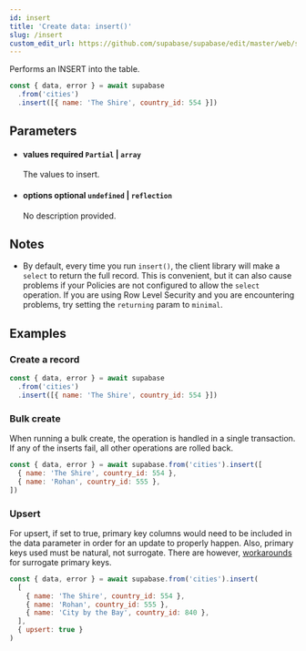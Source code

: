 ```yaml
---
id: insert
title: 'Create data: insert()'
slug: /insert
custom_edit_url: https://github.com/supabase/supabase/edit/master/web/spec/supabase_js_v2_ref.yml
---
```



Performs an INSERT into the table.

```js
const { data, error } = await supabase
  .from('cities')
  .insert([{ name: 'The Shire', country_id: 554 }])
```

## Parameters

<ul className="method-list-group">
  
<li className="method-list-item">
  <h4 className="method-list-item-label">
    <span className="method-list-item-label-name">
      values
    </span>
    <span className="method-list-item-label-badge required">
      required
    </span>
    <span className="method-list-item-validation">
      <code>Partial</code> | <code>array</code>
    </span>
  </h4>
  <div class="method-list-item-description">

The values to insert.

  </div>
  
</li>

<li className="method-list-item">
  <h4 className="method-list-item-label">
    <span className="method-list-item-label-name">
      options
    </span>
    <span className="method-list-item-label-badge false">
      optional
    </span>
    <span className="method-list-item-validation">
      <code>undefined</code> | <code>reflection</code>
    </span>
  </h4>
  <div class="method-list-item-description">

No description provided.

  </div>
  
</li>

</ul>

## Notes

- By default, every time you run `insert()`, the client library will make a `select` to return the full record.
  This is convenient, but it can also cause problems if your Policies are not configured to allow the `select` operation.
  If you are using Row Level Security and you are encountering problems, try setting the `returning` param to `minimal`.

## Examples

### Create a record

```js
const { data, error } = await supabase
  .from('cities')
  .insert([{ name: 'The Shire', country_id: 554 }])
```

### Bulk create

When running a bulk create, the operation is handled in a single transaction. If any of the inserts fail, all other operations are
rolled back.

```js
const { data, error } = await supabase.from('cities').insert([
  { name: 'The Shire', country_id: 554 },
  { name: 'Rohan', country_id: 555 },
])
```

### Upsert

For upsert, if set to true, primary key columns would need to be included
in the data parameter in order for an update to properly happen. Also, primary keys
used must be natural, not surrogate. There are however,
[workarounds](https://github.com/PostgREST/postgrest/issues/1118)
for surrogate primary keys.

```js
const { data, error } = await supabase.from('cities').insert(
  [
    { name: 'The Shire', country_id: 554 },
    { name: 'Rohan', country_id: 555 },
    { name: 'City by the Bay', country_id: 840 },
  ],
  { upsert: true }
)
```
